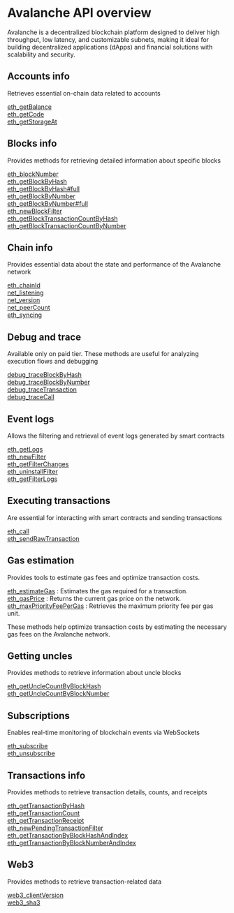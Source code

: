 # Avalanche API overview

Avalanche is a decentralized blockchain platform designed to deliver high throughput, low latency, and customizable subnets, making it ideal for building decentralized applications (dApps) and financial solutions with scalability and security.

## Accounts info

Retrieves essential on-chain data related to accounts

[eth_getBalance](/avalanche-api/accountinfo/eth_getBalance) \
[eth_getCode](/avalanche-api/accountinfo/eth_getCode) \
[eth_getStorageAt](/avalanche-api/accountinfo/eth_getStorageAt)

## Blocks info

Provides methods for retrieving detailed information about specific blocks

[eth_blockNumber](/avalanche-api/blocksinfo/eth_blockNumber) \
[eth_getBlockByHash](/avalanche-api/blocksinfo/eth_getBlockByHash) \
[eth_getBlockByHash#full](/avalanche-api/blocksinfo/eth_getBlockByHashfull) \
[eth_getBlockByNumber](/avalanche-api/blocksinfo/eth_getBlockByNumber) \
[eth_getBlockByNumber#full](/avalanche-api/blocksinfo/eth_getBlockByNumberfull) \
[eth_newBlockFilter](/avalanche-api/blocksinfo/eth_newBlockFilter) \
[eth_getBlockTransactionCountByHash](/avalanche-api/blocksinfo/eth_getBlockTransactionCountByHash) \
[eth_getBlockTransactionCountByNumber](/avalanche-api/blocksinfo/eth_getBlockTransactionCountByNumber)

## Chain info

Provides essential data about the state and performance of the Avalanche network

[eth_chainId](/avalanche-api/chaininfo/eth_chainId) \
[net_listening](/avalanche-api/chaininfo/net_listening) \
[net_version](/avalanche-api/chaininfo/net_version) \
[net_peerCount](/avalanche-api/chaininfo/net_peerCount) \
[eth_syncing](/avalanche-api/chaininfo/eth_syncing)

## Debug and trace

Available only on paid tier. These methods are useful for analyzing execution flows and debugging

[debug_traceBlockByHash](/avalanche-api/debugandtrace/debug_traceBlockByHash) \
[debug_traceBlockByNumber](/avalanche-api/debugandtrace/debug_traceBlockByNumber) \
[debug_traceTransaction](/avalanche-api/debugandtrace/debug_traceTransaction) \
[debug_traceCall](/avalanche-api/debugandtrace/debug_traceCall)

## Event logs

Allows the filtering and retrieval of event logs generated by smart contracts

[eth_getLogs](/avalanche-api/eventlogs/eth_getLogs) \
[eth_newFilter](/avalanche-api/eventlogs/eth_newFilter) \
[eth_getFilterChanges](/avalanche-api/eventlogs/eth_getFilterChanges) \
[eth_uninstallFilter](/avalanche-api/eventlogs/eth_uninstallFilter) \
[eth_getFilterLogs](/avalanche-api/eventlogs/eth_getFilterLogs)

## Executing transactions

Are essential for interacting with smart contracts and sending transactions

[eth_call](/avalanche-api/executingtransactions/eth_call) \
[eth_sendRawTransaction](/avalanche-api/executingtransactions/eth_sendRawTransaction)

## Gas estimation

Provides tools to estimate gas fees and optimize transaction costs.

[eth_estimateGas](/avalanche-api/gasestimation/eth_estimateGas) : Estimates the gas required for a transaction.  \
[eth_gasPrice](/avalanche-api/gasestimation/eth_gasPrice) : Returns the current gas price on the network.  \
[eth_maxPriorityFeePerGas](/avalanche-api/gasestimation/eth_maxPriorityFeePerGas) : Retrieves the maximum priority fee per gas unit.

These methods help optimize transaction costs by estimating the necessary gas fees on the Avalanche network.


## Getting uncles

Provides methods to retrieve information about uncle blocks

[eth_getUncleCountByBlockHash](/avalanche-api/gettinguncles/eth_getUncleCountByBlockHash) \
[eth_getUncleCountByBlockNumber](/avalanche-api/gettinguncles/eth_getUncleCountByBlockNumber)

## Subscriptions

Enables real-time monitoring of blockchain events via WebSockets

[eth_subscribe](/avalanche-api/subscriptions/eth_subscribe) \
[eth_unsubscribe](/avalanche-api/subscriptions/eth_unsubscribe)

## Transactions info

Provides methods to retrieve transaction details, counts, and receipts

[eth_getTransactionByHash](/avalanche-api/transactionsinfo/eth_getTransactionByHash) \
[eth_getTransactionCount](/avalanche-api/transactionsinfo/eth_getTransactionCount) \
[eth_getTransactionReceipt](/avalanche-api/transactionsinfo/eth_getTransactionReceipt) \
[eth_newPendingTransactionFilter](/avalanche-api/transactionsinfo/eth_newPendingTransactionFilter) \
[eth_getTransactionByBlockHashAndIndex](/avalanche-api/transactionsinfo/eth_getTransactionByBlockHashAndIndex) \
[eth_getTransactionByBlockNumberAndIndex](/avalanche-api/transactionsinfo/eth_getTransactionByBlockNumberAndIndex)

## Web3

Provides methods to retrieve transaction-related data

[web3_clientVersion](/avalanche-api/web3/web3_clientVersion) \
[web3_sha3](/avalanche-api/web3/web3_sha3)

